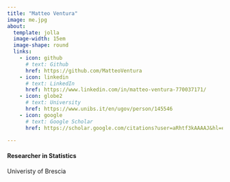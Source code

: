 ```yaml
---
title: "Matteo Ventura"
image: me.jpg
about:
  template: jolla
  image-width: 15em
  image-shape: round
  links:
    - icon: github
      # text: Github
      href: https://github.com/MatteoVentura
    - icon: linkedin
      # text: LinkedIn
      href: https://www.linkedin.com/in/matteo-ventura-770037171/
    - icon: globe2
      # text: University
      href: https://www.unibs.it/en/ugov/person/145546
    - icon: google
      # text: Google Scholar
      href: https://scholar.google.com/citations?user=aRhtf3kAAAAJ&hl=en

---
```


<h4>Researcher in Statistics</h4>

Univeristy of Brescia